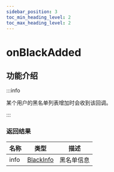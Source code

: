 ```yaml
---
sidebar_position: 3
toc_min_heading_level: 2
toc_max_heading_level: 2
---
```


# onBlackAdded

## 功能介绍

:::info

某个用户的黑名单列表增加时会收到该回调。

:::

### 返回结果

| 名称 | 类型                                                  | 描述     |
| ---- | ----------------------------------------------------- | -------- |
| info | [BlackInfo](docs/sdks/class/relation/blackInfo.mdx) | 黑名单信息 |

